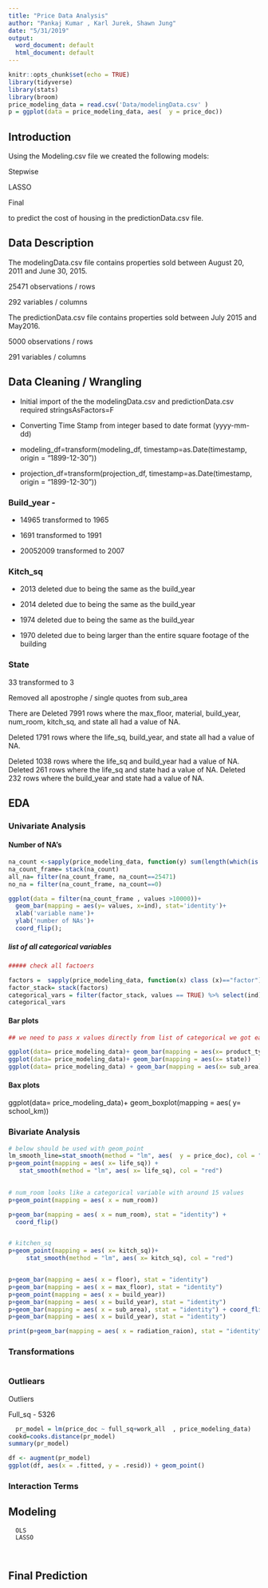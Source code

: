 ```yaml
---
title: "Price Data Analysis"
author: "Pankaj Kumar , Karl Jurek, Shawn Jung"
date: "5/31/2019"
output:
  word_document: default
  html_document: default
---
```


```r
knitr::opts_chunk$set(echo = TRUE)
library(tidyverse)
library(stats)
library(broom)
price_modeling_data = read.csv('Data/modelingData.csv' )
p = ggplot(data = price_modeling_data, aes(  y = price_doc))

```

## Introduction

   Using the Modeling.csv file we created the following models:
   
   
   Stepwise
   
   
   LASSO
   
   
   Final 
   
   
   to predict the cost of housing in the predictionData.csv file. 


## Data Description

   The modelingData.csv file contains properties sold between August 20, 2011 and June    30, 2015.
   
   
   25471 observations / rows
   
   
   292 variables / columns
   
   
   The predictionData.csv file contains properties sold between July 2015 and May2016.
   
   
   5000 observations / rows
   
   
   291 variables / columns


## Data Cleaning / Wrangling
   * Initial import of the the modelingData.csv and predictionData.csv required stringsAsFactors=F 
   
   * Converting Time Stamp from integer based to date format (yyyy-mm-dd)
   
   
   * modeling_df=transform(modeling_df, timestamp=as.Date(timestamp, origin = "1899-12-30"))
   
   
   * projection_df=transform(projection_df, timestamp=as.Date(timestamp, origin = "1899-12-30"))


### Build_year - 
   * 14965 transformed to 1965
   
   
   * 1691 transformed to 1991
   
   
   * 20052009 transformed to 2007


### Kitch_sq
   * 2013 deleted due to being the same as the build_year
   
   * 2014 deleted due to being the same as the build_year
   
   * 1974 deleted due to being the same as the build_year
   
   * 1970 deleted due to being larger than the entire square footage of the building


### State
   33 transformed to 3

Removed all apostrophe / single quotes from sub_area


There are 
Deleted 7991 rows where the max_floor, material, build_year, num_room, kitch_sq, and state all had a value of NA.

Deleted 1791 rows where the life_sq, build_year, and state all had a value of NA.

Deleted 1038 rows where the life_sq and build_year had a value of NA.
Deleted 261 rows where the life_sq and state had a value of NA.
Deleted 232 rows where the build_year and state had a value of NA.



## EDA  

### Univariate Analysis 

#### Number of NA's 

```r

na_count <-sapply(price_modeling_data, function(y) sum(length(which(is.na(y)))))
na_count_frame= stack(na_count)
all_na= filter(na_count_frame, na_count==25471)
no_na = filter(na_count_frame, na_count==0)

ggplot(data = filter(na_count_frame , values >10000))+
  geom_bar(mapping = aes(y= values, x=ind), stat='identity')+
  xlab('variable name')+
  ylab('number of NAs')+
  coord_flip();


```

##### list of all categorical variables 

```r
##### check all factoers 

factors =  sapply(price_modeling_data, function(x) class (x)=="factor")
factor_stack= stack(factors)
categorical_vars = filter(factor_stack, values == TRUE) %>% select(ind)
categorical_vars
```


#### Bar plots 

```r
## we need to pass x values directly from list of categorical we got earlier 

ggplot(data= price_modeling_data)+ geom_bar(mapping = aes(x= product_type))
ggplot(data= price_modeling_data)+ geom_bar(mapping = aes(x= state))
ggplot(data= price_modeling_data) + geom_bar(mapping = aes(x= sub_area))+coord_flip()


```

#### Bax plots 

ggplot(data= price_modeling_data)+ geom_boxplot(mapping = aes( y= school_km))


### Bivariate Analysis 


```r

# below should be used with geom_point
lm_smooth_line=stat_smooth(method = "lm", aes(  y = price_doc), col = "red")
p+geom_point(mapping = aes( x= life_sq)) +
   stat_smooth(method = "lm", aes( x= life_sq), col = "red")

  
# num_room looks like a categorical variable with around 15 values
p+geom_point(mapping = aes( x = num_room))

p+geom_bar(mapping = aes( x = num_room), stat = "identity") + 
  coord_flip()


# kitchen_sq
p+geom_point(mapping = aes( x= kitch_sq))+
     stat_smooth(method = "lm", aes( x= kitch_sq), col = "red")


p+geom_bar(mapping = aes( x = floor), stat = "identity") 
p+geom_bar(mapping = aes( x = max_floor), stat = "identity") 
p+geom_point(mapping = aes( x = build_year)) 
p+geom_bar(mapping = aes( x = build_year), stat = "identity") 
p+geom_bar(mapping = aes( x = sub_area), stat = "identity") + coord_flip()
p+geom_bar(mapping = aes( x = build_year), stat = "identity") 

print(p+geom_bar(mapping = aes( x = radiation_raion), stat = "identity") )

```

### Transformations 


```r


```

### Outliears 

 Outliers
 
 
Full_sq - 5326


```r

  pr_model = lm(price_doc ~ full_sq+work_all  , price_modeling_data)
cookd=cooks.distance(pr_model)
summary(pr_model)

df <- augment(pr_model)
ggplot(df, aes(x = .fitted, y = .resid)) + geom_point()

```
 

### Interaction Terms 




## Modeling

      OLS
      LASSO
      
      
## Final Prediction

